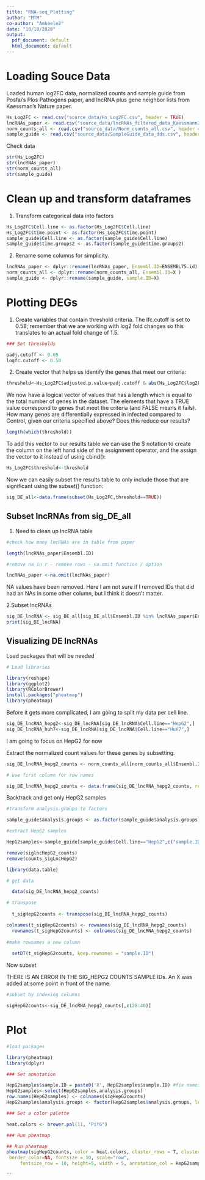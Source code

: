 ```yaml
---
title: "RNA-seq_Plotting"
author: "MTM"
co-author: "Amkeele2"
date: "10/10/2020"
output:
  pdf_document: default
  html_document: default
---
```


# Loading Souce Data 

Loaded human log2FC data, normalized counts and sample guide from Posfai's Plos Pathogens paper, and lncRNA plus gene neighbor lists from Kaessman's Nature paper.

```r
Hs_Log2FC <- read.csv("source_data/Hs_Log2FC.csv", header = TRUE)
lncRNAs_paper <- read.csv("source_data/lncRNAs_filtered_data_Kaessmann2019.csv", header= TRUE)
norm_counts_all <- read.csv("source_data/Norm_counts_all.csv", header = TRUE)
sample_guide <- read.csv("source_data/SampleGuide_data_dds.csv", header = TRUE)

```

Check data

```r
str(Hs_Log2FC)
str(lncRNAs_paper)
str(norm_counts_all)
str(sample_guide)
```

# Clean up and transform dataframes

1. Transform categorical data into factors
```r
Hs_Log2FC$Cell.line <- as.factor(Hs_Log2FC$Cell.line)
Hs_Log2FC$time.point <- as.factor(Hs_Log2FC$time.point)
sample_guide$Cell.line <- as.factor(sample_guide$Cell.line)
sample_guide$time.groups2 <- as.factor(sample_guide$time.groups2)
```

2. Rename some columns for simplicity.

```r
lncRNAs_paper <- dplyr::rename(lncRNAs_paper, Ensembl.ID=ENSEMBL75.id)
norm_counts_all <- dplyr::rename(norm_counts_all, Ensembl.ID=X )
sample_guide <- dplyr::rename(sample_guide, sample.ID=X)
```


# Plotting DEGs

1. Create variables that contain threshold criteria. The lfc.cutoff is set to 0.58; remember that we are working with log2 fold changes so this translates to an actual fold change of 1.5.

```r
### Set thresholds

padj.cutoff <- 0.05
logfc.cutoff <- 0.58
```

2. Create vector that helps us identify the genes that meet our criteria:

```r
threshold<-Hs_Log2FC$adjusted.p.value<padj.cutoff & abs(Hs_Log2FC$log2FoldChange)>logfc.cutoff
```

We now have a logical vector of values that has a length which is equal to the total number of genes in the dataset. The elements that have a TRUE value correspond to genes that meet the criteria (and FALSE means it fails). How many genes are differentially expressed in infected compared to Control, given our criteria specified above? Does this reduce our results?

```r
length(which(threshold))
```

To add this vector to our results table we can use the $ notation to create the column on the left hand side of the assignment operator, and the assign the vector to it instead of using cbind():

```r
Hs_Log2FC$threshold<-threshold
```

Now we can easily subset the results table to only include those that are significant using the subset() function:

```r
sig_DE_all<-data.frame(subset(Hs_Log2FC,threshold==TRUE))
```

## Subset lncRNAs from sig_DE_all

1. Need to clean up lncRNA table

```r
#check how many lncRNAs are in table from paper

length(lncRNAs_paper$Ensembl.ID)

#remove na in r - remove rows - na.omit function / option

lncRNAs_paper <-na.omit(lncRNAs_paper)

```

NA values have been removed. Here I am not sure if I removed IDs that did had an NAs in some other column, but I think it doesn't matter. 

2.Subset lncRNAs

```r
sig_DE_lncRNA <- sig_DE_all[sig_DE_all$Ensembl.ID %in% lncRNAs_paper$Ensembl.ID,]
print(sig_DE_lncRNA)
```

## Visualizing DE lncRNAs

Load packages that will be needed
```r

# Load libraries

library(reshape)
library(ggplot2)
library(RColorBrewer)
install.packages("pheatmap")
library(pheatmap)

```

Before it gets more complicated, I am going to split my data per cell line.

```r
sig_DE_lncRNA_hepg2<-sig_DE_lncRNA[sig_DE_lncRNA$Cell.line=="HepG2",]
sig_DE_lncRNA_huh7<-sig_DE_lncRNA[sig_DE_lncRNA$Cell.line=="HuH7",]
```

I am going to focus on HepG2 for now

Extract the normalized count values for these genes by subsetting.

```r
sig_DE_lncRNA_hepg2_counts <- norm_counts_all[norm_counts_all$Ensembl.ID %in% sig_DE_lncRNA_hepg2$Ensembl.ID,]

# use first column for row names

sig_DE_lncRNA_hepg2_counts <- data.frame(sig_DE_lncRNA_hepg2_counts, row.names = 1)

```

Backtrack and get only HepG2 samples

```r
#transform analysis.groups to factors

sample_guide$analysis.groups <- as.factor(sample_guide$analysis.groups)

#extract HepG2 samples

HepG2samples<-sample_guide[sample_guide$Cell.line=="HepG2",c("sample.ID","analysis.groups")]
```

```r
remove(siglncHepG2_counts)
remove(counts_sigLncHepG2)
```

```r
library(data.table)

# get data

  data(sig_DE_lncRNA_hepg2_counts)

# transpose
  
  t_sigHepG2counts <- transpose(sig_DE_lncRNA_hepg2_counts)

colnames(t_sigHepG2counts) <- rownames(sig_DE_lncRNA_hepg2_counts)
  rownames(t_sigHepG2counts) <- colnames(sig_DE_lncRNA_hepg2_counts)  
  
#make rownames a new column
  
  setDT(t_sigHepG2counts, keep.rownames = "sample.ID")
```

Now subset

THERE IS AN ERROR IN THE SIG_HEPG2 COUNTS SAMPLE IDs. An X was added at some point in front of the name.

```r
#subset by indexing columns

sigHepG2counts<-sig_DE_lncRNA_hepg2_counts[,c(28:40)]
```

# Plot

```r
#load packages

library(pheatmap)
library(dplyr)

### Set annotation

HepG2samples$sample.ID = paste0('X', HepG2samples$sample.ID) #fix names in sample guide
HepG2samples<-select(HepG2samples,analysis.groups)
row.names(HepG2samples) <- colnames(sigHepG2counts)
HepG2samples$analysis.groups <- factor(HepG2samples$analysis.groups, levels = c("HepG2.control","HepG2.early","HepG2.mid","HepG2.late")) #change order of legend display

### Set a color palette

heat.colors <- brewer.pal(11, "PiYG")

### Run pheatmap

## Run pheatmap
pheatmap(sigHepG2counts, color = heat.colors, cluster_rows = T, cluster_cols = T,clustering_distance_cols = "correlation", clustering_distance_rows = "correlation", show_rownames=T, show_colnames = F,
 border_color=NA, fontsize = 10, scale="row",
     fontsize_row = 10, height=5, width = 5, annotation_col = HepG2samples)
```
```


